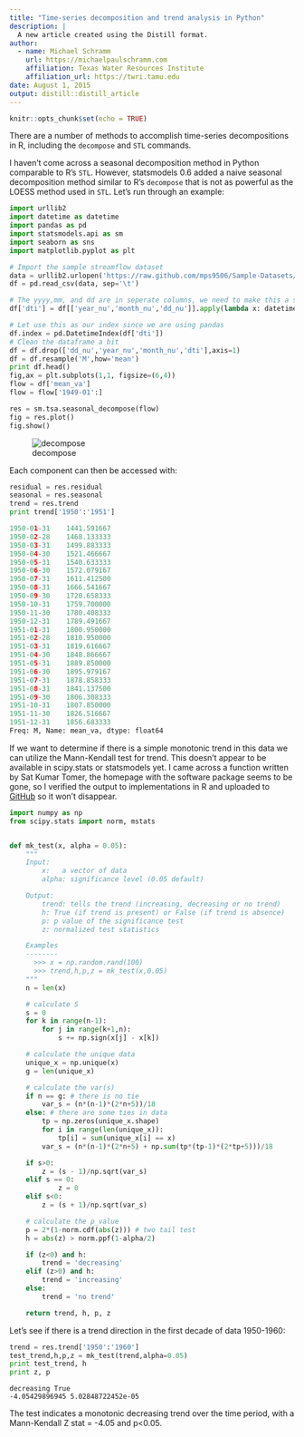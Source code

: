 ```yaml
---
title: "Time-series decomposition and trend analysis in Python"
description: |
  A new article created using the Distill format.
author:
  - name: Michael Schramm 
    url: https://michaelpaulschramm.com
    affiliation: Texas Water Resources Institute
    affiliation_url: https://twri.tamu.edu
date: August 1, 2015
output: distill::distill_article
---
```


```r
knitr::opts_chunk$set(echo = TRUE)
```

There are a number of methods to accomplish time-series decompositions in R, including the `decompose` and `STL` commands.

I haven't come across a seasonal decomposition method in Python comparable to R's `STL`. However, statsmodels 0.6 added a naive seasonal decomposition method similar to R's `decompose` that is not as powerful as the LOESS method used in `STL`.
Let's run through an example:

```python
import urllib2  
import datetime as datetime  
import pandas as pd  
import statsmodels.api as sm  
import seaborn as sns  
import matplotlib.pyplot as plt

# Import the sample streamflow dataset
data = urllib2.urlopen('https://raw.github.com/mps9506/Sample-Datasets/master/Streamflow/USGS-Monthly_Streamflow_Bend_OR.tsv')  
df = pd.read_csv(data, sep='\t')

# The yyyy,mm, and dd are in seperate columns, we need to make this a single column
df['dti'] = df[['year_nu','month_nu','dd_nu']].apply(lambda x: datetime.datetime(*x),axis=1)

# Let use this as our index since we are using pandas
df.index = pd.DatetimeIndex(df['dti'])  
# Clean the dataframe a bit
df = df.drop(['dd_nu','year_nu','month_nu','dti'],axis=1)  
df = df.resample('M',how='mean')  
print df.head()  
fig,ax = plt.subplots(1,1, figsize=(6,4))  
flow = df['mean_va']  
flow = flow['1949-01':]

res = sm.tsa.seasonal_decompose(flow)  
fig = res.plot()  
fig.show()  
```
![decompose](decomposed.png)


Each component can then be accessed with: 

```python
residual = res.residual
seasonal = res.seasonal
trend = res.trend
print trend['1950':'1951']
```

```python
1950-01-31    1441.591667  
1950-02-28    1468.133333  
1950-03-31    1499.883333  
1950-04-30    1521.466667  
1950-05-31    1540.633333  
1950-06-30    1572.079167  
1950-07-31    1611.412500  
1950-08-31    1666.541667  
1950-09-30    1720.658333  
1950-10-31    1759.700000  
1950-11-30    1780.408333  
1950-12-31    1789.491667  
1951-01-31    1800.950000  
1951-02-28    1810.950000  
1951-03-31    1819.616667  
1951-04-30    1848.866667  
1951-05-31    1889.850000  
1951-06-30    1895.979167  
1951-07-31    1878.858333  
1951-08-31    1841.137500  
1951-09-30    1806.308333  
1951-10-31    1807.850000  
1951-11-30    1826.516667  
1951-12-31    1856.683333  
Freq: M, Name: mean_va, dtype: float64  
```
If we want to determine if there is a simple monotonic trend in this data we can utilize the Mann-Kendall test for trend. This doesn't appear to be available in scipy.stats or statsmodels yet. I came across a function written by Sat Kumar Tomer, the homepage with the software package seems to be gone, so I verified the output to implementations in R and uploaded to [GitHub](https://github.com/mps9506/Mann-Kendall-Trend) so it won't disappear.

```python
import numpy as np  
from scipy.stats import norm, mstats


def mk_test(x, alpha = 0.05):  
    """   
    Input:
        x:   a vector of data
        alpha: significance level (0.05 default)

    Output:
        trend: tells the trend (increasing, decreasing or no trend)
        h: True (if trend is present) or False (if trend is absence)
        p: p value of the significance test
        z: normalized test statistics 

    Examples
    --------
      >>> x = np.random.rand(100)
      >>> trend,h,p,z = mk_test(x,0.05) 
    """
    n = len(x)

    # calculate S 
    s = 0
    for k in range(n-1):
        for j in range(k+1,n):
            s += np.sign(x[j] - x[k])

    # calculate the unique data
    unique_x = np.unique(x)
    g = len(unique_x)

    # calculate the var(s)
    if n == g: # there is no tie
        var_s = (n*(n-1)*(2*n+5))/18
    else: # there are some ties in data
        tp = np.zeros(unique_x.shape)
        for i in range(len(unique_x)):
            tp[i] = sum(unique_x[i] == x)
        var_s = (n*(n-1)*(2*n+5) + np.sum(tp*(tp-1)*(2*tp+5)))/18

    if s>0:
        z = (s - 1)/np.sqrt(var_s)
    elif s == 0:
            z = 0
    elif s<0:
        z = (s + 1)/np.sqrt(var_s)

    # calculate the p_value
    p = 2*(1-norm.cdf(abs(z))) # two tail test
    h = abs(z) > norm.ppf(1-alpha/2) 

    if (z<0) and h:
        trend = 'decreasing'
    elif (z>0) and h:
        trend = 'increasing'
    else:
        trend = 'no trend'

    return trend, h, p, z
```
Let's see if there is a trend direction in the first decade of data 1950-1960:

```python
trend = res.trend['1950':'1960']  
test_trend,h,p,z = mk_test(trend,alpha=0.05)  
print test_trend, h  
print z, p  
```

```
decreasing True  
-4.05429896945 5.02848722452e-05
```

The test indicates a monotonic decreasing trend over the time period, with a Mann-Kendall Z stat = -4.05 and p<0.05.





